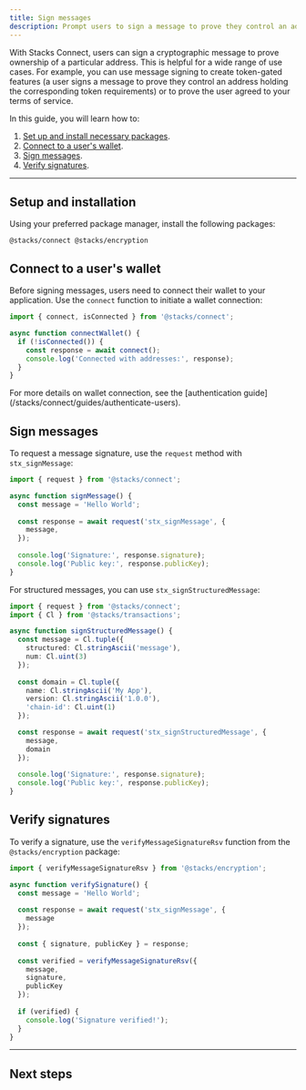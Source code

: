```yaml
---
title: Sign messages
description: Prompt users to sign a message to prove they control an address or authorize an in-app action.
---
```




With Stacks Connect, users can sign a cryptographic message to prove ownership of a particular address. This is helpful for a wide range of use cases. For example, you can use message signing to create token-gated features (a user signs a message to prove they control an address holding the corresponding token requirements) or to prove the user agreed to your terms of service.

In this guide, you will learn how to:

1. [Set up and install necessary packages](#setup-and-installation).
2. [Connect to a user's wallet](#connect-to-a-users-wallet).
3. [Sign messages](#sign-messages).
4. [Verify signatures](#verify-signatures).

---

## Setup and installation

Using your preferred package manager, install the following packages:

```package-install
@stacks/connect @stacks/encryption
```

## Connect to a user's wallet

Before signing messages, users need to connect their wallet to your application. Use the `connect` function to initiate a wallet connection:

```ts
import { connect, isConnected } from '@stacks/connect';

async function connectWallet() {
  if (!isConnected()) {
    const response = await connect();
    console.log('Connected with addresses:', response);
  }
}
```

<Callout>
  For more details on wallet connection, see the [authentication guide](/stacks/connect/guides/authenticate-users).
</Callout>

## Sign messages

To request a message signature, use the `request` method with `stx_signMessage`:

```ts
import { request } from '@stacks/connect';

async function signMessage() {
  const message = 'Hello World';
  
  const response = await request('stx_signMessage', {
    message,
  });
  
  console.log('Signature:', response.signature);
  console.log('Public key:', response.publicKey);
}
```

For structured messages, you can use `stx_signStructuredMessage`:

```ts
import { request } from '@stacks/connect';
import { Cl } from '@stacks/transactions';

async function signStructuredMessage() {
  const message = Cl.tuple({
    structured: Cl.stringAscii('message'),
    num: Cl.uint(3)
  });
  
  const domain = Cl.tuple({
    name: Cl.stringAscii('My App'),
    version: Cl.stringAscii('1.0.0'),
    'chain-id': Cl.uint(1)
  });

  const response = await request('stx_signStructuredMessage', {
    message,
    domain
  });
  
  console.log('Signature:', response.signature);
  console.log('Public key:', response.publicKey);
}
```

## Verify signatures

To verify a signature, use the `verifyMessageSignatureRsv` function from the `@stacks/encryption` package:

```ts
import { verifyMessageSignatureRsv } from '@stacks/encryption';

async function verifySignature() {
  const message = 'Hello World';
  
  const response = await request('stx_signMessage', {
    message
  });
  
  const { signature, publicKey } = response;
  
  const verified = verifyMessageSignatureRsv({
    message,
    signature,
    publicKey
  });
  
  if (verified) {
    console.log('Signature verified!');
  }
}
```

---

## Next steps

<Cards>
  <Card
    href="/stacks/connect/guides/sign-transactions"
    title="Sign transactions"
    description="Learn how to sign transactions using Stacks Connect."
  />
  <Card
    href="/stacks/stacks.js/guides/post-conditions"
    title="Deep dive into post-conditions"
    description="Learn how to use post-conditions to secure your smart contracts."
  />
</Cards>
